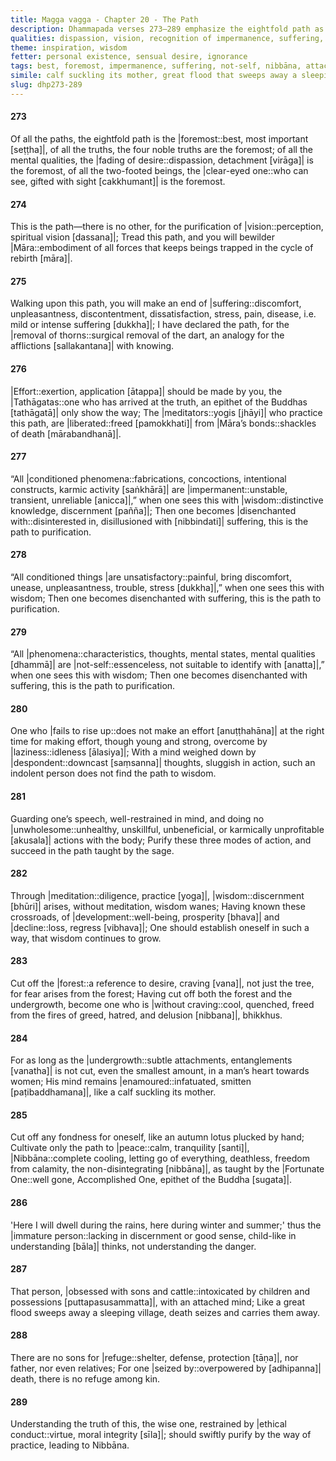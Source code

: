 ```yaml
---
title: Magga vagga - Chapter 20 - The Path
description: Dhammapada verses 273–289 emphasize the eightfold path as the foremost way to liberation, seeing the impermanent, unsatisfactory, and not-self nature of all things. Further, the verses mention the relation of meditation and wisdom, They mention restraint, how wisdom through meditation, on cutting off the forest as well as the undergrowth, and making swift effort to purify by the way of practice leading to Nibbāna.
qualities: dispassion, vision, recognition of impermanence, suffering, recognition of not-self, disenchantment, laziness, cultivation, craving, passion, immaturity, ethical conduct
theme: inspiration, wisdom
fetter: personal existence, sensual desire, ignorance
tags: best, foremost, impermanence, suffering, not-self, nibbāna, attachment, ethical conduct, children, son, refuge, immature person, foolish, peace, tranquility, obsession, craving, meditation, development, decline, unwholesome, laziness, unsatisfactoriness, disenchantment, wisdom, Māra, effort, dhp
simile: calf suckling its mother, great flood that sweeps away a sleeping village
slug: dhp273-289
---
```


#### 273

Of all the paths, the eightfold path is the |foremost::best, most important [seṭṭha]|,
of all the truths, the four noble truths are the foremost;
of all the mental qualities, the |fading of desire::dispassion, detachment [virāga]| is the foremost,
of all the two-footed beings, the |clear-eyed one::who can see, gifted with sight [cakkhumant]| is the foremost.

#### 274

This is the path—there is no other,
for the purification of |vision::perception, spiritual vision [dassana]|;
Tread this path,
and you will bewilder |Māra::embodiment of all forces that keeps beings trapped in the cycle of rebirth [māra]|.

#### 275

Walking upon this path,
you will make an end of |suffering::discomfort, unpleasantness, discontentment, dissatisfaction, stress, pain, disease, i.e. mild or intense suffering [dukkha]|;
I have declared the path,
for the |removal of thorns::surgical removal of the dart, an analogy for the afflictions [sallakantana]| with knowing.

#### 276

|Effort::exertion, application [ātappa]| should be made by you,
the |Tathāgatas::one who has arrived at the truth, an epithet of the Buddhas [tathāgatā]| only show the way;
The |meditators::yogis [jhāyi]| who practice this path,
are |liberated::freed [pamokkhati]| from |Māra’s bonds::shackles of death [mārabandhanā]|.

#### 277

“All |conditioned phenomena::fabrications, concoctions, intentional constructs, karmic activity [saṅkhārā]| are |impermanent::unstable, transient, unreliable [anicca]|,”
when one sees this with |wisdom::distinctive knowledge, discernment [pañña]|;
Then one becomes |disenchanted with::disinterested in, disillusioned with [nibbindati]| suffering,
this is the path to purification.

#### 278

“All conditioned things |are unsatisfactory::painful, bring discomfort, unease, unpleasantness, trouble, stress [dukkha]|,”
when one sees this with wisdom;
Then one becomes disenchanted with suffering,
this is the path to purification.

#### 279

“All |phenomena::characteristics, thoughts, mental states, mental qualities [dhammā]| are |not-self::essenceless, not suitable to identify with [anatta]|,”
when one sees this with wisdom;
Then one becomes disenchanted with suffering,
this is the path to purification.

#### 280

One who |fails to rise up::does not make an effort [anuṭṭhahāna]| at the right time for making effort,
though young and strong, overcome by |laziness::idleness [ālasiya]|;
With a mind weighed down by |despondent::downcast [saṃsanna]| thoughts, sluggish in action,
such an indolent person does not find the path to wisdom.

#### 281

Guarding one’s speech, well-restrained in mind,
and doing no |unwholesome::unhealthy, unskillful, unbeneficial, or karmically unprofitable [akusala]| actions with the body;
Purify these three modes of action,
and succeed in the path taught by the sage.

#### 282

Through |meditation::diligence, practice [yoga]|, |wisdom::discernment [bhūri]| arises,
without meditation, wisdom wanes;
Having known these crossroads,
of |development::well-being, prosperity [bhava]| and |decline::loss, regress [vibhava]|;
One should establish oneself in such a way,
that wisdom continues to grow.

#### 283

Cut off the |forest::a reference to desire, craving [vana]|, not just the tree,
for fear arises from the forest;
Having cut off both the forest and the undergrowth,
become one who is |without craving::cool, quenched, freed from the fires of greed, hatred, and delusion [nibbana]|, bhikkhus.

#### 284

For as long as the |undergrowth::subtle attachments, entanglements [vanatha]| is not cut,
even the smallest amount, in a man’s heart towards women;
His mind remains |enamoured::infatuated, smitten [paṭibaddhamana]|,
like a calf suckling its mother.

#### 285

Cut off any fondness for oneself,
like an autumn lotus plucked by hand;
Cultivate only the path to |peace::calm, tranquility [santi]|,
|Nibbāna::complete cooling, letting go of everything, deathless, freedom from calamity, the non-disintegrating [nibbāna]|, as taught by the |Fortunate One::well gone, Accomplished One, epithet of the Buddha [sugata]|.

#### 286

'Here I will dwell during the rains,
here during winter and summer;'
thus the |immature person::lacking in discernment or good sense, child-like in understanding [bāla]| thinks,
not understanding the danger.

#### 287

That person, |obsessed with sons and cattle::intoxicated by children and possessions [puttapasusammatta]|,
with an attached mind;
Like a great flood sweeps away a sleeping village,
death seizes and carries them away.

#### 288

There are no sons for |refuge::shelter, defense, protection [tāṇa]|,
nor father, nor even relatives;
For one |seized by::overpowered by [adhipanna]| death,
there is no refuge among kin.

#### 289

Understanding the truth of this,
the wise one, restrained by |ethical conduct::virtue, moral integrity [sīla]|;
should swiftly purify by the way of practice,
leading to Nibbāna.